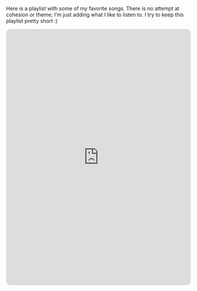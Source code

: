 Here is a playlist with some of my favorite songs. There is no attempt at cohesion or theme; I'm just adding what I like to listen to. I try to keep this playlist pretty short :)

```{=html}
<iframe style="border-radius:12px" src="https://open.spotify.com/embed/playlist/0uIE07XMsvi8FerwbwYsiC?utm_source=generator&theme=0" width="100%" height="700" frameBorder="0" allowfullscreen="" allow="autoplay; clipboard-write; encrypted-media; fullscreen; picture-in-picture" loading="lazy"></iframe>
```

